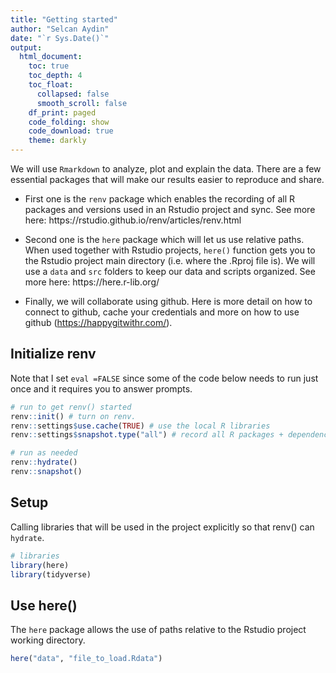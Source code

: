 ```yaml
---
title: "Getting started"
author: "Selcan Aydin"
date: "`r Sys.Date()`"
output: 
  html_document:
    toc: true
    toc_depth: 4
    toc_float: 
      collapsed: false
      smooth_scroll: false
    df_print: paged
    code_folding: show
    code_download: true
    theme: darkly
---
```


We will use `Rmarkdown` to analyze, plot and explain the data. There are a few essential packages that will make our results easier to reproduce and share. 

-  First one is the `renv` package which enables the recording of all R packages and versions used in an Rstudio project and sync. See more here: https://rstudio.github.io/renv/articles/renv.html

-  Second one is the `here` package which will let us use relative paths. When used together with Rstudio projects, `here()` function gets you to the Rstudio project main directory (i.e. where the .Rproj file is). We will use a `data` and `src` folders to keep our data and scripts organized. See more here: https://here.r-lib.org/


-  Finally, we will collaborate using github. Here is more detail on how to connect to github, cache your credentials and more on how to use github (<https://happygitwithr.com/>). 

## Initialize renv

Note that I set `eval =FALSE` since some of the code below needs to run just once and it requires you to answer prompts. 

```r

# run to get renv() started
renv::init() # turn on renv. 
renv::settings$use.cache(TRUE) # use the local R libraries
renv::settings$snapshot.type("all") # record all R packages + dependencies

# run as needed
renv::hydrate()  
renv::snapshot() 

```

## Setup

Calling libraries that will be used in the project explicitly so that renv() can `hydrate`. 

```r

# libraries
library(here)
library(tidyverse)

```

## Use here()

The `here` package allows the use of paths relative to the Rstudio project working directory. 

```r

here("data", "file_to_load.Rdata")

```


